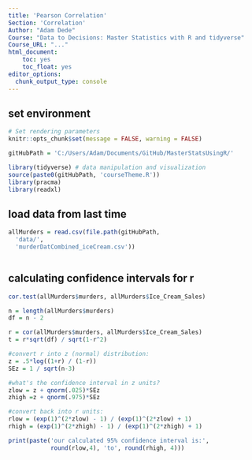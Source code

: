 ```yaml
---
title: 'Pearson Correlation'
Section: 'Correlation'
Author: "Adam Dede"
Course: "Data to Decisions: Master Statistics with R and tidyverse"
Course_URL: "..." 
html_document:
    toc: yes
    toc_float: yes
editor_options:
  chunk_output_type: console
---
```



## set environment

```r

# Set rendering parameters
knitr::opts_chunk$set(message = FALSE, warning = FALSE)

gitHubPath = 'C:/Users/Adam/Documents/GitHub/MasterStatsUsingR/'

library(tidyverse) # data manipulation and visualization
source(paste0(gitHubPath, 'courseTheme.R'))
library(pracma)
library(readxl)

```

## load data from last time 

```r

allMurders = read.csv(file.path(gitHubPath,
  'data/',
  'murderDatCombined_iceCream.csv'))



```

## calculating confidence intervals for r 

```r


cor.test(allMurders$murders, allMurders$Ice_Cream_Sales)

n = length(allMurders$murders)
df = n - 2

r = cor(allMurders$murders, allMurders$Ice_Cream_Sales)
t = r*sqrt(df) / sqrt(1-r^2)

#convert r into z (normal) distribution: 
z = .5*log((1+r) / (1-r))
SEz = 1 / sqrt(n-3)

#what's the confidence interval in z units? 
zlow = z + qnorm(.025)*SEz
zhigh =z + qnorm(.975)*SEz

#convert back into r units: 
rlow = (exp(1)^(2*zlow) - 1) / (exp(1)^(2*zlow) + 1)
rhigh = (exp(1)^(2*zhigh) - 1) / (exp(1)^(2*zhigh) + 1)

print(paste('our calculated 95% confidence interval is:',
            round(rlow,4), 'to', round(rhigh, 4)))


```



